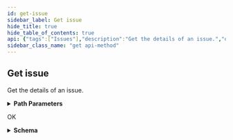 ```yaml
---
id: get-issue
sidebar_label: Get issue
hide_title: true
hide_table_of_contents: true
api: {"tags":["Issues"],"description":"Get the details of an issue.","operationId":"getIssueDetails","parameters":[{"name":"issueId","in":"path","required":true,"schema":{"type":"string","format":"uuid"}}],"responses":{"200":{"description":"OK","content":{"application/json":{"schema":{"type":"object","properties":{"issueType":{"required":["archived","id","name"],"type":"object","properties":{"id":{"type":"string"},"name":{"type":"string"},"archived":{"type":"boolean"}}},"id":{"type":"string","format":"uuid"},"created":{"type":"string","format":"date-time"},"modified":{"type":"string","format":"date-time"},"category":{"type":"string"},"priority":{"type":"string"},"businessUnits":{"uniqueItems":true,"type":"array","items":{"required":["id","name"],"type":"object","properties":{"id":{"type":"string","format":"uuid"},"name":{"type":"string"}}}},"assets":{"uniqueItems":true,"type":"array","items":{"required":["assetKey","assetType","displayName","id","referenceReason","sourceDetails"],"type":"object","properties":{"id":{"type":"string","format":"uuid"},"assetKey":{"type":"string"},"assetType":{"type":"string"},"displayName":{"type":"string"},"referenceReason":{"required":["id","name"],"type":"object","properties":{"id":{"type":"string"},"name":{"type":"string"}}},"sourceDetails":{"uniqueItems":true,"type":"array","items":{"required":["name","value"],"type":"object","properties":{"name":{"type":"string"},"value":{"uniqueItems":true,"type":"array","items":{"type":"string"}}}}}}}},"providers":{"uniqueItems":true,"type":"array","items":{"required":["id","name"],"type":"object","properties":{"id":{"type":"string"},"name":{"type":"string"}}}},"annotations":{"required":["tags"],"type":"object","properties":{"tags":{"uniqueItems":true,"type":"array","items":{"required":["id","name"],"type":"object","properties":{"id":{"type":"string","format":"uuid"},"name":{"type":"string"}}}}}},"ip":{"type":"string","format":"inet","nullable":true},"portNumber":{"type":"integer","format":"int32","nullable":true},"portProtocol":{"type":"string","nullable":true},"certificate":{"required":["id","md5Fingerprint","md5Hash","pemSha1","pemSha256","sha1Fingerprint","sha256Fingerprint"],"type":"object","properties":{"id":{"type":"string","format":"uuid"},"md5Hash":{"type":"string"},"issuer":{"type":"string"},"issuerAlternativeNames":{"type":"string"},"issuerCountry":{"type":"string"},"issuerEmail":{"type":"string"},"issuerLocality":{"type":"string"},"issuerName":{"type":"string"},"issuerOrg":{"type":"string"},"formattedIssuerOrg":{"type":"string"},"issuerOrgUnit":{"type":"string"},"issuerState":{"type":"string"},"publicKey":{"type":"string"},"publicKeyAlgorithm":{"type":"string"},"publicKeyRsaExponent":{"type":"integer","format":"int64"},"signatureAlgorithm":{"type":"string"},"subject":{"type":"string"},"subjectAlternativeNames":{"type":"string"},"subjectCountry":{"type":"string"},"subjectEmail":{"type":"string"},"subjectLocality":{"type":"string"},"subjectName":{"type":"string"},"subjectOrg":{"type":"string"},"subjectOrgUnit":{"type":"string"},"subjectState":{"type":"string"},"serialNumber":{"type":"string"},"validNotBefore":{"type":"string"},"validNotAfter":{"type":"string"},"version":{"type":"string"},"publicKeyBits":{"type":"integer","format":"int32"},"pemSha256":{"type":"string"},"pemSha1":{"type":"string"},"publicKeyModulus":{"type":"string"},"publicKeySpki":{"type":"string"},"sha1Fingerprint":{"type":"string"},"sha256Fingerprint":{"type":"string"},"md5Fingerprint":{"type":"string"}},"nullable":true},"domain":{"type":"string","nullable":true},"helpText":{"type":"string"},"headline":{"type":"string"},"assigneeUsername":{"type":"string"},"progressStatus":{"type":"string"},"activityStatus":{"type":"string"},"cloudManagementStatus":{"required":["id","name"],"type":"object","properties":{"id":{"type":"string"},"name":{"type":"string"}}},"networkType":{"required":["id","name"],"type":"object","properties":{"id":{"type":"string"},"name":{"type":"string"}}},"initialEvidence":{"type":"object","properties":{"timestamp":{"type":"string","format":"date-time"},"evidenceType":{"type":"string"}},"description":"Possibilities are ScanEvidence, AssetEvidence, NoEvidence, and StringEvidence"},"latestEvidence":{"type":"object","properties":{"timestamp":{"type":"string","format":"date-time"},"evidenceType":{"type":"string"}},"description":"Possibilities are ScanEvidence, AssetEvidence, NoEvidence, and StringEvidence"}}}}}}},"method":"get","path":"/api/v1/issues/issues/{issueId}","servers":[{"url":"https://expander.expanse.co"}],"security":[{"Bearer":[]}],"securitySchemes":{"ClientCredentials":{"type":"oauth2","description":"For more information on how to retrieve client credentials, visit the Xpanse [TechDocs](https://docs.paloaltonetworks.com/cortex/cortex-xpanse/cortex-xpanse-user-guide/apis-and-integrations-main/expander-apis-and-integrations/expander-apis.html#expander-apis). This is the preferred method for retrieving a JWT for Xpanse APIs. There will be significant customer communications and a lengthy migration period before refresh token support is removed in favor of the client credentials flow.\n\nExchange a `client_id` and `client_secret` for an `access_token` (JWT) that can be passed to all Xpanse APIs. See [Get Access Token from Client Credentials](#operation/getAccessToken) for more info.","flows":{"clientCredentials":{"tokenUrl":"/api/oauth2/RequestToken","scopes":{"scope-xpanse":"access Xpanse APIs"}}}},"RefreshToken-Deprecated":{"type":"apiKey","description":"Xpanse APIs continue to support this JWT retrieval method alongside the preferred client credentials flow. There will be significant customer communications and a lengthy migration period before refresh token support is removed in favor of the client credentials flow.\n\nProvide a valid Xpanse-provided refresh token to access `/api/v1/idToken/`. This route will generate a JWT token that can be used with the other api endpoints.\n\nExample: `Authorization: Bearer <refreshToken>`","name":"Authorization","in":"header"},"Bearer":{"type":"http","description":"To access Xpanse APIs, a valid access token (JWT) must be included in every request\nin the `Authorization` header, which is retrieved by going through the client credentials flow (preferred method of JWT retrieval).\n\nThe value for this header should be `Bearer <access_token>`, where the token is the base64-encoded JSON Web Token returned as the `access_token` field in the client credentials flow.","name":"Authorization","in":"header","scheme":"bearer","bearerFormat":"JWT"}},"info":{"title":"Issues","description":"An API for interacting with Issues.","termsOfService":"https://www.paloaltonetworks.com/content/dam/pan/en_US/assets/pdf/legal/palo-alto-networks-end-user-license-agreement-eula.pdf","contact":{"name":"API Support","url":"https://docs.paloaltonetworks.com/cortex/cortex-xpanse/cortex-xpanse-user-guide/apis-and-integrations-main/expander-apis-and-integrations/expander-apis.html#expander-apis","email":"expanse-support@paloaltonetworks.com"},"version":"2.0.0"},"postman":{"name":"Get issue","description":{"content":"Get the details of an issue.","type":"text/plain"},"url":{"path":["api","v1","issues","issues",":issueId"],"host":["{{baseUrl}}"],"query":[],"variable":[{"disabled":false,"description":{"content":"(Required) ","type":"text/plain"},"type":"any","value":"","key":"issueId"}]},"header":[{"key":"Accept","value":"application/json"}],"method":"GET"}}
sidebar_class_name: "get api-method"
---
```



## Get issue



Get the details of an issue.

<details style={{"marginBottom":"1rem"}}><summary style={{}}><strong>Path Parameters</strong></summary><div><ul><ParamsItem className={"paramsItem"} param={{"name":"issueId","in":"path","required":true,"schema":{"type":"string","format":"uuid"}}}></ParamsItem></ul></div></details><div><ApiTabs><TabItem label={"200"} value={"200"}><div>

OK

</div><div><details style={{}}><summary style={{"textAlign":"left"}}><strong>Schema</strong></summary><div style={{"textAlign":"left","marginLeft":"1rem"}}></div><ul style={{"marginLeft":"1rem"}}><SchemaItem collapsible={true} className={"schemaItem"}><details style={{}}><summary style={{}}><strong>issueType</strong><span style={{"opacity":"0.6"}}> object</span></summary><div style={{"marginLeft":"1rem"}}><ul><SchemaItem collapsible={false} name={"id"} required={true} schemaDescription={undefined} schemaName={"string"} qualifierMessage={undefined}></SchemaItem><SchemaItem collapsible={false} name={"name"} required={true} schemaDescription={undefined} schemaName={"string"} qualifierMessage={undefined}></SchemaItem><SchemaItem collapsible={false} name={"archived"} required={true} schemaDescription={undefined} schemaName={"boolean"} qualifierMessage={undefined}></SchemaItem></ul></div></details></SchemaItem><SchemaItem collapsible={false} name={"id"} required={false} schemaDescription={undefined} schemaName={"uuid"} qualifierMessage={undefined}></SchemaItem><SchemaItem collapsible={false} name={"created"} required={false} schemaDescription={undefined} schemaName={"date-time"} qualifierMessage={undefined}></SchemaItem><SchemaItem collapsible={false} name={"modified"} required={false} schemaDescription={undefined} schemaName={"date-time"} qualifierMessage={undefined}></SchemaItem><SchemaItem collapsible={false} name={"category"} required={false} schemaDescription={undefined} schemaName={"string"} qualifierMessage={undefined}></SchemaItem><SchemaItem collapsible={false} name={"priority"} required={false} schemaDescription={undefined} schemaName={"string"} qualifierMessage={undefined}></SchemaItem><SchemaItem collapsible={true} className={"schemaItem"}><details style={{}}><summary style={{}}><strong>businessUnits</strong><span style={{"opacity":"0.6"}}> object[]</span></summary><div style={{"marginLeft":"1rem"}}><ul><SchemaItem collapsible={false} name={"id"} required={true} schemaDescription={undefined} schemaName={"uuid"} qualifierMessage={undefined}></SchemaItem><SchemaItem collapsible={false} name={"name"} required={true} schemaDescription={undefined} schemaName={"string"} qualifierMessage={undefined}></SchemaItem></ul></div></details></SchemaItem><SchemaItem collapsible={true} className={"schemaItem"}><details style={{}}><summary style={{}}><strong>assets</strong><span style={{"opacity":"0.6"}}> object[]</span></summary><div style={{"marginLeft":"1rem"}}><ul><SchemaItem collapsible={false} name={"id"} required={true} schemaDescription={undefined} schemaName={"uuid"} qualifierMessage={undefined}></SchemaItem><SchemaItem collapsible={false} name={"assetKey"} required={true} schemaDescription={undefined} schemaName={"string"} qualifierMessage={undefined}></SchemaItem><SchemaItem collapsible={false} name={"assetType"} required={true} schemaDescription={undefined} schemaName={"string"} qualifierMessage={undefined}></SchemaItem><SchemaItem collapsible={false} name={"displayName"} required={true} schemaDescription={undefined} schemaName={"string"} qualifierMessage={undefined}></SchemaItem><SchemaItem collapsible={true} className={"schemaItem"}><details style={{}}><summary style={{}}><strong>referenceReason</strong><span style={{"opacity":"0.6"}}> object</span><strong style={{"fontSize":"var(--ifm-code-font-size)","color":"var(--openapi-required)"}}> required</strong></summary><div style={{"marginLeft":"1rem"}}><ul><SchemaItem collapsible={false} name={"id"} required={true} schemaDescription={undefined} schemaName={"string"} qualifierMessage={undefined}></SchemaItem><SchemaItem collapsible={false} name={"name"} required={true} schemaDescription={undefined} schemaName={"string"} qualifierMessage={undefined}></SchemaItem></ul></div></details></SchemaItem><SchemaItem collapsible={true} className={"schemaItem"}><details style={{}}><summary style={{}}><strong>sourceDetails</strong><span style={{"opacity":"0.6"}}> object[]</span><strong style={{"fontSize":"var(--ifm-code-font-size)","color":"var(--openapi-required)"}}> required</strong></summary><div style={{"marginLeft":"1rem"}}><ul><SchemaItem collapsible={false} name={"name"} required={true} schemaDescription={undefined} schemaName={"string"} qualifierMessage={undefined}></SchemaItem><SchemaItem collapsible={false} name={"value"} required={true} schemaDescription={undefined} schemaName={"string[]"} qualifierMessage={undefined}></SchemaItem></ul></div></details></SchemaItem></ul></div></details></SchemaItem><SchemaItem collapsible={true} className={"schemaItem"}><details style={{}}><summary style={{}}><strong>providers</strong><span style={{"opacity":"0.6"}}> object[]</span></summary><div style={{"marginLeft":"1rem"}}><ul><SchemaItem collapsible={false} name={"id"} required={true} schemaDescription={undefined} schemaName={"string"} qualifierMessage={undefined}></SchemaItem><SchemaItem collapsible={false} name={"name"} required={true} schemaDescription={undefined} schemaName={"string"} qualifierMessage={undefined}></SchemaItem></ul></div></details></SchemaItem><SchemaItem collapsible={true} className={"schemaItem"}><details style={{}}><summary style={{}}><strong>annotations</strong><span style={{"opacity":"0.6"}}> object</span></summary><div style={{"marginLeft":"1rem"}}><ul><SchemaItem collapsible={true} className={"schemaItem"}><details style={{}}><summary style={{}}><strong>tags</strong><span style={{"opacity":"0.6"}}> object[]</span><strong style={{"fontSize":"var(--ifm-code-font-size)","color":"var(--openapi-required)"}}> required</strong></summary><div style={{"marginLeft":"1rem"}}><ul><SchemaItem collapsible={false} name={"id"} required={true} schemaDescription={undefined} schemaName={"uuid"} qualifierMessage={undefined}></SchemaItem><SchemaItem collapsible={false} name={"name"} required={true} schemaDescription={undefined} schemaName={"string"} qualifierMessage={undefined}></SchemaItem></ul></div></details></SchemaItem></ul></div></details></SchemaItem><SchemaItem collapsible={false} name={"ip"} required={false} schemaDescription={undefined} schemaName={"inet"} qualifierMessage={undefined}></SchemaItem><SchemaItem collapsible={false} name={"portNumber"} required={false} schemaDescription={undefined} schemaName={"int32"} qualifierMessage={undefined}></SchemaItem><SchemaItem collapsible={false} name={"portProtocol"} required={false} schemaDescription={undefined} schemaName={"string"} qualifierMessage={undefined}></SchemaItem><SchemaItem collapsible={true} className={"schemaItem"}><details style={{}}><summary style={{}}><strong>certificate</strong><span style={{"opacity":"0.6"}}> object</span></summary><div style={{"marginLeft":"1rem"}}><ul><SchemaItem collapsible={false} name={"id"} required={true} schemaDescription={undefined} schemaName={"uuid"} qualifierMessage={undefined}></SchemaItem><SchemaItem collapsible={false} name={"md5Hash"} required={true} schemaDescription={undefined} schemaName={"string"} qualifierMessage={undefined}></SchemaItem><SchemaItem collapsible={false} name={"issuer"} required={false} schemaDescription={undefined} schemaName={"string"} qualifierMessage={undefined}></SchemaItem><SchemaItem collapsible={false} name={"issuerAlternativeNames"} required={false} schemaDescription={undefined} schemaName={"string"} qualifierMessage={undefined}></SchemaItem><SchemaItem collapsible={false} name={"issuerCountry"} required={false} schemaDescription={undefined} schemaName={"string"} qualifierMessage={undefined}></SchemaItem><SchemaItem collapsible={false} name={"issuerEmail"} required={false} schemaDescription={undefined} schemaName={"string"} qualifierMessage={undefined}></SchemaItem><SchemaItem collapsible={false} name={"issuerLocality"} required={false} schemaDescription={undefined} schemaName={"string"} qualifierMessage={undefined}></SchemaItem><SchemaItem collapsible={false} name={"issuerName"} required={false} schemaDescription={undefined} schemaName={"string"} qualifierMessage={undefined}></SchemaItem><SchemaItem collapsible={false} name={"issuerOrg"} required={false} schemaDescription={undefined} schemaName={"string"} qualifierMessage={undefined}></SchemaItem><SchemaItem collapsible={false} name={"formattedIssuerOrg"} required={false} schemaDescription={undefined} schemaName={"string"} qualifierMessage={undefined}></SchemaItem><SchemaItem collapsible={false} name={"issuerOrgUnit"} required={false} schemaDescription={undefined} schemaName={"string"} qualifierMessage={undefined}></SchemaItem><SchemaItem collapsible={false} name={"issuerState"} required={false} schemaDescription={undefined} schemaName={"string"} qualifierMessage={undefined}></SchemaItem><SchemaItem collapsible={false} name={"publicKey"} required={false} schemaDescription={undefined} schemaName={"string"} qualifierMessage={undefined}></SchemaItem><SchemaItem collapsible={false} name={"publicKeyAlgorithm"} required={false} schemaDescription={undefined} schemaName={"string"} qualifierMessage={undefined}></SchemaItem><SchemaItem collapsible={false} name={"publicKeyRsaExponent"} required={false} schemaDescription={undefined} schemaName={"int64"} qualifierMessage={undefined}></SchemaItem><SchemaItem collapsible={false} name={"signatureAlgorithm"} required={false} schemaDescription={undefined} schemaName={"string"} qualifierMessage={undefined}></SchemaItem><SchemaItem collapsible={false} name={"subject"} required={false} schemaDescription={undefined} schemaName={"string"} qualifierMessage={undefined}></SchemaItem><SchemaItem collapsible={false} name={"subjectAlternativeNames"} required={false} schemaDescription={undefined} schemaName={"string"} qualifierMessage={undefined}></SchemaItem><SchemaItem collapsible={false} name={"subjectCountry"} required={false} schemaDescription={undefined} schemaName={"string"} qualifierMessage={undefined}></SchemaItem><SchemaItem collapsible={false} name={"subjectEmail"} required={false} schemaDescription={undefined} schemaName={"string"} qualifierMessage={undefined}></SchemaItem><SchemaItem collapsible={false} name={"subjectLocality"} required={false} schemaDescription={undefined} schemaName={"string"} qualifierMessage={undefined}></SchemaItem><SchemaItem collapsible={false} name={"subjectName"} required={false} schemaDescription={undefined} schemaName={"string"} qualifierMessage={undefined}></SchemaItem><SchemaItem collapsible={false} name={"subjectOrg"} required={false} schemaDescription={undefined} schemaName={"string"} qualifierMessage={undefined}></SchemaItem><SchemaItem collapsible={false} name={"subjectOrgUnit"} required={false} schemaDescription={undefined} schemaName={"string"} qualifierMessage={undefined}></SchemaItem><SchemaItem collapsible={false} name={"subjectState"} required={false} schemaDescription={undefined} schemaName={"string"} qualifierMessage={undefined}></SchemaItem><SchemaItem collapsible={false} name={"serialNumber"} required={false} schemaDescription={undefined} schemaName={"string"} qualifierMessage={undefined}></SchemaItem><SchemaItem collapsible={false} name={"validNotBefore"} required={false} schemaDescription={undefined} schemaName={"string"} qualifierMessage={undefined}></SchemaItem><SchemaItem collapsible={false} name={"validNotAfter"} required={false} schemaDescription={undefined} schemaName={"string"} qualifierMessage={undefined}></SchemaItem><SchemaItem collapsible={false} name={"version"} required={false} schemaDescription={undefined} schemaName={"string"} qualifierMessage={undefined}></SchemaItem><SchemaItem collapsible={false} name={"publicKeyBits"} required={false} schemaDescription={undefined} schemaName={"int32"} qualifierMessage={undefined}></SchemaItem><SchemaItem collapsible={false} name={"pemSha256"} required={true} schemaDescription={undefined} schemaName={"string"} qualifierMessage={undefined}></SchemaItem><SchemaItem collapsible={false} name={"pemSha1"} required={true} schemaDescription={undefined} schemaName={"string"} qualifierMessage={undefined}></SchemaItem><SchemaItem collapsible={false} name={"publicKeyModulus"} required={false} schemaDescription={undefined} schemaName={"string"} qualifierMessage={undefined}></SchemaItem><SchemaItem collapsible={false} name={"publicKeySpki"} required={false} schemaDescription={undefined} schemaName={"string"} qualifierMessage={undefined}></SchemaItem><SchemaItem collapsible={false} name={"sha1Fingerprint"} required={true} schemaDescription={undefined} schemaName={"string"} qualifierMessage={undefined}></SchemaItem><SchemaItem collapsible={false} name={"sha256Fingerprint"} required={true} schemaDescription={undefined} schemaName={"string"} qualifierMessage={undefined}></SchemaItem><SchemaItem collapsible={false} name={"md5Fingerprint"} required={true} schemaDescription={undefined} schemaName={"string"} qualifierMessage={undefined}></SchemaItem></ul></div></details></SchemaItem><SchemaItem collapsible={false} name={"domain"} required={false} schemaDescription={undefined} schemaName={"string"} qualifierMessage={undefined}></SchemaItem><SchemaItem collapsible={false} name={"helpText"} required={false} schemaDescription={undefined} schemaName={"string"} qualifierMessage={undefined}></SchemaItem><SchemaItem collapsible={false} name={"headline"} required={false} schemaDescription={undefined} schemaName={"string"} qualifierMessage={undefined}></SchemaItem><SchemaItem collapsible={false} name={"assigneeUsername"} required={false} schemaDescription={undefined} schemaName={"string"} qualifierMessage={undefined}></SchemaItem><SchemaItem collapsible={false} name={"progressStatus"} required={false} schemaDescription={undefined} schemaName={"string"} qualifierMessage={undefined}></SchemaItem><SchemaItem collapsible={false} name={"activityStatus"} required={false} schemaDescription={undefined} schemaName={"string"} qualifierMessage={undefined}></SchemaItem><SchemaItem collapsible={true} className={"schemaItem"}><details style={{}}><summary style={{}}><strong>cloudManagementStatus</strong><span style={{"opacity":"0.6"}}> object</span></summary><div style={{"marginLeft":"1rem"}}><ul><SchemaItem collapsible={false} name={"id"} required={true} schemaDescription={undefined} schemaName={"string"} qualifierMessage={undefined}></SchemaItem><SchemaItem collapsible={false} name={"name"} required={true} schemaDescription={undefined} schemaName={"string"} qualifierMessage={undefined}></SchemaItem></ul></div></details></SchemaItem><SchemaItem collapsible={true} className={"schemaItem"}><details style={{}}><summary style={{}}><strong>networkType</strong><span style={{"opacity":"0.6"}}> object</span></summary><div style={{"marginLeft":"1rem"}}><ul><SchemaItem collapsible={false} name={"id"} required={true} schemaDescription={undefined} schemaName={"string"} qualifierMessage={undefined}></SchemaItem><SchemaItem collapsible={false} name={"name"} required={true} schemaDescription={undefined} schemaName={"string"} qualifierMessage={undefined}></SchemaItem></ul></div></details></SchemaItem><SchemaItem collapsible={true} className={"schemaItem"}><details style={{}}><summary style={{}}><strong>initialEvidence</strong><span style={{"opacity":"0.6"}}> object</span></summary><div style={{"marginLeft":"1rem"}}><div style={{"marginTop":".5rem","marginBottom":".5rem"}}>

Possibilities are ScanEvidence, AssetEvidence, NoEvidence, and StringEvidence

</div><ul><SchemaItem collapsible={false} name={"timestamp"} required={false} schemaDescription={undefined} schemaName={"date-time"} qualifierMessage={undefined}></SchemaItem><SchemaItem collapsible={false} name={"evidenceType"} required={false} schemaDescription={undefined} schemaName={"string"} qualifierMessage={undefined}></SchemaItem></ul></div></details></SchemaItem><SchemaItem collapsible={true} className={"schemaItem"}><details style={{}}><summary style={{}}><strong>latestEvidence</strong><span style={{"opacity":"0.6"}}> object</span></summary><div style={{"marginLeft":"1rem"}}><div style={{"marginTop":".5rem","marginBottom":".5rem"}}>

Possibilities are ScanEvidence, AssetEvidence, NoEvidence, and StringEvidence

</div><ul><SchemaItem collapsible={false} name={"timestamp"} required={false} schemaDescription={undefined} schemaName={"date-time"} qualifierMessage={undefined}></SchemaItem><SchemaItem collapsible={false} name={"evidenceType"} required={false} schemaDescription={undefined} schemaName={"string"} qualifierMessage={undefined}></SchemaItem></ul></div></details></SchemaItem></ul></details></div></TabItem></ApiTabs></div>
      